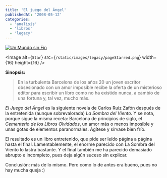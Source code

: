 ```yaml
---
title: 'El juego del Ángel'
publishedAt: '2008-05-12'
categories:
  - 'analisis'
  - 'libros'
  - 'legacy'
---
```


[![Un Mundo sin Fin](/static/images/legacy/portada_llibre.jpg)](http://www.casadellibro.com/fichas/fichabiblio/0,,2900001240024,00.html?codigo=2900001240024&nombre=EL%20JUEGO%20DEL%20ANGEL)

<Image
  alt={`Star`}
  src={`/static/images/legacy/pageStarred.png`}
  width={16}
  height={16}
/>

**Sinopsis:**

> En la turbulenta Barcelona de los años 20 un joven escritor obsesionado con un amor imposible recibe la oferta de un misterioso editor para escribir un libro como no ha existido nunca, a cambio de una fortuna y, tal vez, mucho más.

_El Juego del Ángel_ es la siguiente novela de Carlos Ruiz Zafón después de la entretenida (aunque sobrevalorada) _La Sombra del Viento_. Y se nota, porque sigue la misma receta: Barcelona de principios de siglo, el _Cementerio de los Libros Olvidados_, un amor más o menos imposible y unas gotas de elementos paranormales. Agítese y sírvase bien frío.

El resultado es un libro entretenido, que pide ser leído página a página hasta el final. Lamentablemente, el enorme parecido con La Sombra del Viento lo lastra bastante. Y el final también me ha parecido demasiado abrupto e incompleto, pues deja algún suceso sin explicar.

Conclusión: más de lo mismo. Pero como lo de antes era bueno, pues no hay mucha queja :)
